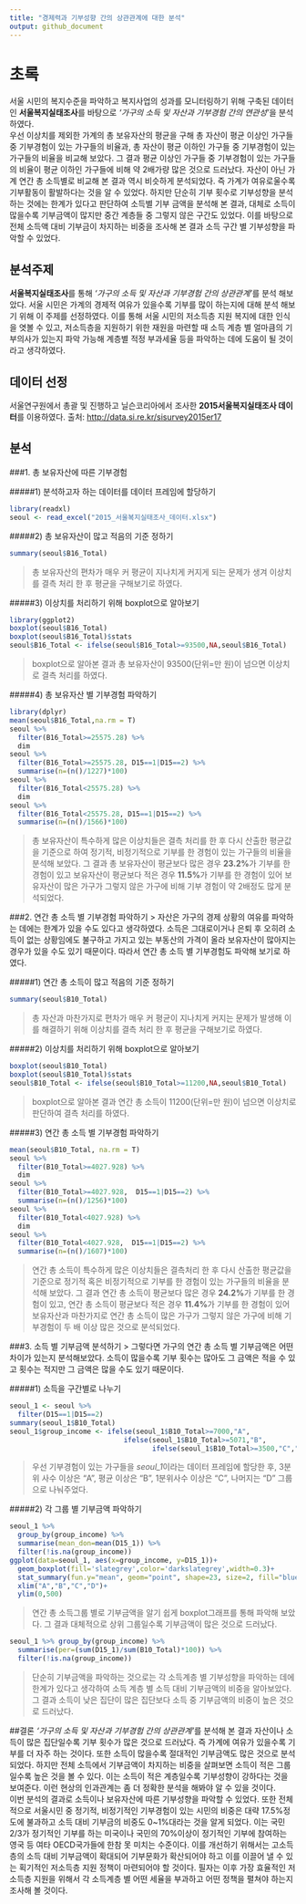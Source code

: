 ---
title: "경제력과 기부성향 간의 상관관계에 대한 분석"
output: github_document
---
초록
===========================
   서울 시민의 복지수준을 파악하고 복지사업의 성과를 모니터링하기 위해 구축된 데이터인 **서울복지실태조사**를 바탕으로 *'가구의 소득 및 자산과 기부경험 간의 연관성'*을 분석하였다.   
 우선 이상치를 제외한 가계의 총 보유자산의 평균을 구해 총 자산이 평균 이상인 가구들 중 기부경험이 있는 가구들의 비율과, 총 자산이 평균 이하인 가구들 중 기부경험이 있는 가구들의 비율을 비교해 보았다. 그 결과 평균 이상인 가구들 중 기부경험이 있는 가구들의 비율이 평균 이하인 가구들에 비해 약 2배가량 많은 것으로 드러났다. 자산이 아닌 가계 연간 총 소득별로 비교해 본 결과 역시 비슷하게 분석되었다. 즉 가계가 여유로울수록 기부활동이 활발하다는 것을 알 수 있었다.
 하지만 단순히 기부 횟수로 기부성향을 분석하는 것에는 한계가 있다고 판단하여 소득별 기부 금액을 분석해 본 결과, 대체로 소득이 많을수록 기부금액이 많지만 중간 계층들 중 그렇지 않은 구간도 있었다. 이를 바탕으로 전체 소득액 대비 기부금이 차지하는 비중을 조사해 본 결과 소득 구간 별 기부성향을 파악할 수 있었다.

## 분석주제
**서울복지실태조사**를 통해 *'가구의 소득 및 자산과 기부경험 간의 상관관계'*를 분석 해보았다. 서울 시민은 가계의 경제적 여유가 있을수록 기부를 많이 하는지에 대해 분석 해보기 위해 이 주제를 선정하였다. 이를 통해 서울 시민의 저소득층 지원 복지에 대한 인식을 엿볼 수 있고, 저소득층을 지원하기 위한 재원을 마련할 때 소득 계층 별 얼마큼의 기부의사가 있는지 파악 가능해 계층별 적정 부과세율 등을 파악하는 데에 도움이 될 것이라고 생각하였다. 

## 데이터 선정
서울연구원에서 총괄 및 진행하고 닐슨코리아에서 조사한 **2015서울복지실태조사 데이터**를 이용하였다.
출처: <http://data.si.re.kr/sisurvey2015er17>

## 분석

###1. 총 보유자산에 따른 기부경험

#####1) 분석하고자 하는 데이터를 데이터 프레임에 할당하기
```{r message=FALSE, warning=FALSE}
library(readxl)
seoul <- read_excel("2015_서울복지실태조사_데이터.xlsx")
```

#####2) 총 보유자산이 많고 적음의 기준 정하기
```{r}
summary(seoul$B16_Total)
```
> 총 보유자산의 편차가 매우 커 평균이 지나치게 커지게 되는 문제가 생겨 이상치를 결측 처리 한 후 평균을 구해보기로 하였다.

#####3) 이상치를 처리하기 위해 boxplot으로 알아보기
```{r warning=FALSE}
library(ggplot2)
boxplot(seoul$B16_Total)
boxplot(seoul$B16_Total)$stats
seoul$B16_Total <- ifelse(seoul$B16_Total>=93500,NA,seoul$B16_Total)
```
> boxplot으로 알아본 결과 총 보유자산이 93500(단위=만 원)이 넘으면 이상치로 결측 처리를 하였다. 

#####4) 총 보유자산 별 기부경험 파악하기
```{r message=FALSE, warning=FALSE, tidy=FALSE}
library(dplyr)
mean(seoul$B16_Total,na.rm = T)
seoul %>% 
  filter(B16_Total>=25575.28) %>% 
  dim
seoul %>% 
  filter(B16_Total>=25575.28, D15==1|D15==2) %>% 
  summarise(n=(n()/1227)*100)
seoul %>% 
  filter(B16_Total<25575.28) %>%
  dim
seoul %>% 
  filter(B16_Total<25575.28, D15==1|D15==2) %>% 
  summarise(n=(n()/1566)*100)
```
>총 보유자산이 특수하게 많은  이상치들은 결측 처리를 한 후 다시 산출한 평균값을 기준으로 하여 정기적, 비정기적으로 기부를 한 경험이 있는 가구들의 비율을 분석해 보았다. 그 결과 총 보유자산이 평균보다 많은 경우 **23.2%**가 기부를 한 경험이 있고 보유자산이 평균보다 적은 경우 **11.5%**가 기부를 한 경험이 있어 보유자산이 많은 가구가 그렇지 않은 가구에 비해 기부 경험이 약 2배정도 많게 분석되었다.

###2. 연간 총 소득 별 기부경험 파악하기
> 자산은 가구의 경제 상황의 여유를 파악하는 데에는 한계가 있을 수도 있다고 생각하였다. 소득은 그대로이거나 은퇴 후 오히려 소득이 없는 상황임에도 불구하고 가지고 있는 부동산의 가격이 올라 보유자산이 많아지는 경우가 있을 수도 있기 때문이다. 따라서 연간 총 소득 별 기부경험도 파악해 보기로 하였다.

#####1) 연간 총 소득이 많고 적음의 기준 정하기

```{r}
summary(seoul$B10_Total) 
```
> 총 자산과 마찬가지로 편차가 매우 커 평균이 지나치게 커지는 문제가 발생해 이를 해결하기 위해 이상치를 결측 처리 한 후 평균을 구해보기로 하였다.

#####2) 이상치를 처리하기 위해 boxplot으로 알아보기
```{r}
boxplot(seoul$B10_Total)
boxplot(seoul$B10_Total)$stats
seoul$B10_Total <- ifelse(seoul$B10_Total>=11200,NA,seoul$B10_Total)
```
> boxplot으로 알아본 결과 연간 총 소득이 11200(단위=만 원)이 넘으면 이상치로 판단하여 결측 처리를 하였다.

#####3) 연간 총 소득 별 기부경험 파악하기
```{r}
mean(seoul$B10_Total, na.rm = T)
seoul %>% 
  filter(B10_Total>=4027.928) %>% 
  dim
seoul %>% 
  filter(B10_Total>=4027.928,  D15==1|D15==2) %>% 
  summarise(n=(n()/1256)*100)
seoul %>% 
  filter(B10_Total<4027.928) %>% 
  dim
seoul %>% 
  filter(B10_Total<4027.928,  D15==1|D15==2) %>% 
  summarise(n=(n()/1607)*100)
```
> 연간 총 소득이 특수하게 많은 이상치들은 결측처리 한 후 다시 산출한 평균값을 기준으로 정기적 혹은 비정기적으로 기부를 한 경험이 있는 가구들의 비율을 분석해 보았다. 그 결과 연간 총 소득이 평균보다 많은 경우 **24.2%**가 기부를 한 경험이 있고, 연간 총 소득이 평균보다 적은 경우 **11.4%**가 기부를 한 경험이 있어 보유자산과 마찬가지로 연간 총 소득이 많은 가구가 그렇지 않은 가구에 비해 기부경험이 두 배 이상 많은 것으로 분석되었다.

###3. 소득 별 기부금액 분석하기
> 그렇다면 가구의 연간 총 소득 별 기부금액은 어떤 차이가 있는지 분석해보았다. 소득이 많을수록 기부 횟수는 많아도 그 금액은 적을 수 있고 횟수는 적지만 그 금액은 많을 수도 있기 때문이다.

#####1) 소득을 구간별로 나누기
```{r}
seoul_1 <- seoul %>% 
  filter(D15==1|D15==2)
summary(seoul_1$B10_Total)
seoul_1$group_income <- ifelse(seoul_1$B10_Total>=7000,"A",
                            ifelse(seoul_1$B10_Total>=5071,"B",
                                   ifelse(seoul_1$B10_Total>=3500,"C","D")))
```
> 우선 기부경험이 있는 가구들을 *seoul_1*이라는 데이터 프레임에 할당한 후, 3분위 사수 이상은 "A", 평균 이상은 "B", 1분위사수 이상은 "C", 나머지는 "D" 그룹으로 나눠주었다. 

#####2) 각 그룹 별 기부금액 파악하기
```{r warning=FALSE}
seoul_1 %>% 
  group_by(group_income) %>% 
  summarise(mean_don=mean(D15_1)) %>% 
  filter(!is.na(group_income))
ggplot(data=seoul_1, aes(x=group_income, y=D15_1))+ 
  geom_boxplot(fill='slategrey',color='darkslategrey',width=0.3)+
  stat_summary(fun.y="mean", geom="point", shape=23, size=2, fill="blue") +
  xlim("A","B","C","D")+
  ylim(0,500)
```

> 연간 총 소득그룹 별로 기부금액을 알기 쉽게 boxplot그래프를 통해 파악해 보았다. 그 결과 대체적으로 상위 그룹일수록 기부금액이 많은 것으로 드러났다.

```{r}
seoul_1 %>% group_by(group_income) %>% 
  summarise(per=(sum(D15_1)/sum(B10_Total)*100)) %>% 
  filter(!is.na(group_income))
```
> 단순히 기부금액을 파악하는 것으로는 각 소득계층 별 기부성향을 파악하는 데에 한계가 있다고 생각하여 소득 계층 별 소득 대비 기부금액의 비중을 알아보았다. 그 결과 소득이 낮은 집단이 많은 집단보다 소득 중 기부금액의 비중이 높은 것으로 드러났다. 

##결론
   *'가구의 소득 및 자산과 기부경험 간의 상관관계'*를 분석해 본 결과 자산이나 소득이 많은 집단일수록 기부 횟수가 많은 것으로 드러났다. 즉 가계에 여유가 있을수록 기부를 더 자주 하는 것이다. 또한 소득이 많을수록 절대적인 기부금액도 많은 것으로 분석되었다. 하지만 전체 소득에서 기부금액이 차지하는 비중을 살펴보면 소득이 적은 그룹일수록 높은 것을 볼 수 있다. 이는 소득이 적은 계층일수록 기부성향이 강하다는 것을 보여준다. 이런 현상의 인과관계는 좀 더 정확한 분석을 해봐야 알 수 있을 것이다.  
   이번 분석의 결과로 소득이나 보유자산에 따른 기부성향을 파악할 수 있었다. 또한  전체적으로 서울시민 중 정기적, 비정기적인 기부경험이 있는 시민의 비중은 대략 17.5%정도에 불과하고 소득 대비 기부금의 비중도 0~1%대라는 것을 알게 되었다. 이는 국민 2/3가 정기적인 기부를 하는 미국이나 국민의 70%이상이 정기적인 기부에 참여하는 영국 등 여타 OECD국가들에 한참 못 미치는 수준이다. 이를 개선하기 위해서는 고소득층의 소득 대비 기부금액이 확대되어 기부문화가 확산되어야 하고 이를 이끌어 낼 수 있는 획기적인 저소득층 지원 정책이 마련되어야 할 것이다. 필자는 이후 가장 효율적인 저소득층 지원을 위해서 각 소득계층 별 어떤 세율을 부과하고 어떤 정책을 펼쳐야 하는지 조사해 볼 것이다.





